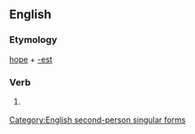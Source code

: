 ==English==

===Etymology===
[[hope]] + [[-est]]

===Verb===
{{infl|en|verb form}}

# {{archaic}} {{form of|Second-person singular simple present form|hope}}

[[Category:English second-person singular forms]]